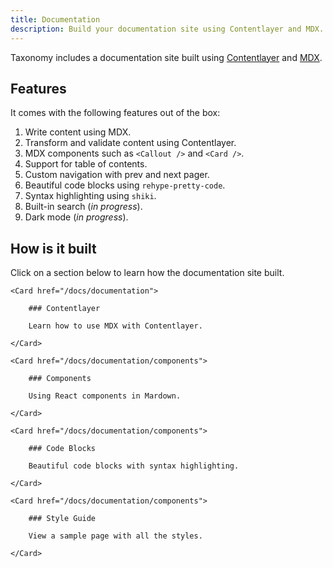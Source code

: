 ```yaml
---
title: Documentation
description: Build your documentation site using Contentlayer and MDX.
---
```


Taxonomy includes a documentation site built using [Contentlayer](https://contentlayer.dev) and [MDX](http://mdxjs.com).

## Features

It comes with the following features out of the box:

1. Write content using MDX.
2. Transform and validate content using Contentlayer.
3. MDX components such as `<Callout />` and `<Card />`.
4. Support for table of contents.
5. Custom navigation with prev and next pager.
6. Beautiful code blocks using `rehype-pretty-code`.
7. Syntax highlighting using `shiki`.
8. Built-in search (_in progress_).
9. Dark mode (_in progress_).

## How is it built

Click on a section below to learn how the documentation site built.

<div className="grid gap-4 mt-6">

    <Card href="/docs/documentation">

        ### Contentlayer

        Learn how to use MDX with Contentlayer.

    </Card>

    <Card href="/docs/documentation/components">

        ### Components

        Using React components in Mardown.

    </Card>

    <Card href="/docs/documentation/components">

        ### Code Blocks

        Beautiful code blocks with syntax highlighting.

    </Card>

    <Card href="/docs/documentation/components">

        ### Style Guide

        View a sample page with all the styles.

    </Card>

</div>
